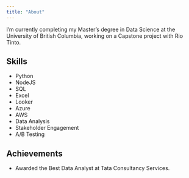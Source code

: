 ```yaml
---
title: "About"
---
```


I’m currently completing my Master’s degree in Data Science at the University of British Columbia, working on a Capstone project with Rio Tinto.

## Skills
- Python
- NodeJS
- SQL
- Excel
- Looker
- Azure
- AWS
- Data Analysis
- Stakeholder Engagement
- A/B Testing

## Achievements
- Awarded the Best Data Analyst at Tata Consultancy Services.

